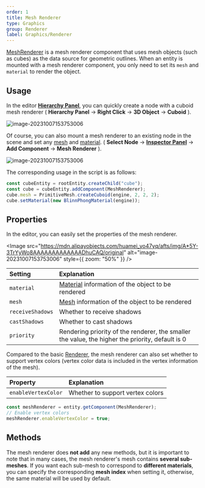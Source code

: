 ```yaml
---
order: 1
title: Mesh Renderer
type: Graphics
group: Renderer
label: Graphics/Renderer
---
```


[MeshRenderer](/apis/core/#MeshRenderer) is a mesh renderer component that uses mesh objects (such as cubes) as the data source for geometric outlines. When an entity is mounted with a mesh renderer component, you only need to set its `mesh` and `material` to render the object.

<Playground href="/embed/scene-basic" />

## Usage

In the editor **[Hierarchy Panel](/en/docs/interface/hierarchy)**, you can quickly create a node with a cuboid mesh renderer ( **Hierarchy Panel** -> **Right Click** -> **3D Object** -> **Cuboid** ).

<img src="https://mdn.alipayobjects.com/huamei_yo47yq/afts/img/A*Pca9RZvOsNMAAAAAAAAAAAAADhuCAQ/original" alt="image-20231007153753006"  />

Of course, you can also mount a mesh renderer to an existing node in the scene and set any [mesh](/en/docs/graphics/mesh/mesh/) and [material](/en/docs/graphics/material/material/). ( **Select Node** -> **[Inspector Panel](/en/docs/interface/inspector)** -> **Add Component** -> **Mesh Renderer** ).

<img src="https://mdn.alipayobjects.com/huamei_yo47yq/afts/img/A*UHfjTYk0b4sAAAAAAAAAAAAADhuCAQ/original" alt="image-20231007153753006"  />

The corresponding usage in the script is as follows:

```typescript
const cubeEntity = rootEntity.createChild("cube");
const cube = cubeEntity.addComponent(MeshRenderer);
cube.mesh = PrimitiveMesh.createCuboid(engine, 2, 2, 2);
cube.setMaterial(new BlinnPhongMaterial(engine));
```

## Properties

In the editor, you can easily set the properties of the mesh renderer.

<Image src="https://mdn.alipayobjects.com/huamei_yo47yq/afts/img/A*5Y-3TrYyWo8AAAAAAAAAAAAADhuCAQ/original" alt="image-20231007153753006" style={{ zoom: "50%" }} />

| Setting           | Explanation                                               |
| :---------------- | :-------------------------------------------------------- |
| `material`        | [Material](/en/docs/graphics/material/material/) information of the object to be rendered |
| `mesh`            | [Mesh](/en/docs/graphics/mesh/mesh/) information of the object to be rendered       |
| `receiveShadows`  | Whether to receive shadows                                |
| `castShadows`     | Whether to cast shadows                                   |
| `priority`        | Rendering priority of the renderer, the smaller the value, the higher the priority, default is 0 |

Compared to the basic [Renderer](/en/docs/graphics/renderer/renderer/), the mesh renderer can also set whether to support vertex colors (vertex color data is included in the vertex information of the mesh).

| Property            | Explanation           |
| :------------------ | :-------------------- |
| `enableVertexColor` | Whether to support vertex colors |

```typescript
const meshRenderer = entity.getComponent(MeshRenderer);
// Enable vertex colors
meshRenderer.enableVertexColor = true;
```

## Methods

The mesh renderer does **not add** any new methods, but it is important to note that in many cases, the mesh renderer's mesh contains **several sub-meshes**. If you want each sub-mesh to correspond to **different materials**, you can specify the corresponding **mesh index** when setting it, otherwise, the same material will be used by default.
